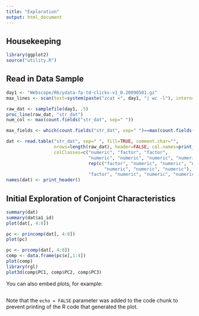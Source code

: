 ```yaml
---
title: "Exploration"
output: html_document
---
```


## Housekeeping
```r
library(ggplot2)
source("utility.R")
```

## Read in Data Sample
```r
day1 <- "Webscope/R6/ydata-fp-td-clicks-v1_0.20090501.gz"
max_lines <- scan(text=system(paste("zcat <", day1, "| wc -l"), intern=TRUE), n=1)

raw_dat <- samplefile(day1, .5)
proc_line(raw_dat, "str_dat")
num_col <- max(count.fields("str_dat", sep=" "))

max_fields <- which(count.fields("str_dat", sep=" ")==max(count.fields("str_dat", sep=" ")))

dat <- read.table("str_dat", sep=" ", fill=TRUE, comment.char="",
                  nrows=length(raw_dat), header=FALSE, col.names=print_header(),
                  colClasses=c("numeric", "factor", "factor", 
                               "numeric", "numeric", "numeric", "numeric", "numeric", "numeric",
                               rep(c("factor", "numeric", "numeric", "numeric",
                                     "numeric", "numeric", "numeric"), 22), "factor", "numeric",
                               "factor", "numeric", "numeric", "numeric", "numeric", "numeric", "numeric"))
names(dat) <- print_header()
```

## Initial Exploration of Conjoint Characteristics

```r
summary(dat)
summary(dat$a1_id)
plot(dat[, 4:8])

pc <- princomp(dat[, 4:8])
plot(pc)

pc <- prcomp(dat[, 4:8])
comp <- data.frame(pc$x[,1:4])
plot(comp)
library(rgl)
plot3d(comp$PC1, comp$PC2, comp$PC3)
```

You can also embed plots, for example:

```r

```

Note that the `echo = FALSE` parameter was added to the code chunk to prevent printing of the R code that generated the plot.

